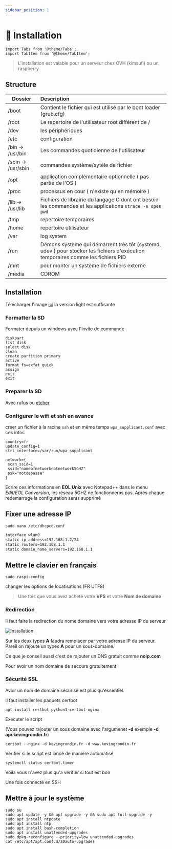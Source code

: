 ```yaml
---
sidebar_position: 1
---
```


# 🧨 Installation

```mdx-code-block
import Tabs from '@theme/Tabs';
import TabItem from '@theme/TabItem';
```

> L'installation est valable pour un serveur chez OVH (kimsufi) ou un raspberry

## Structure

| Dossier            | Description                                                                                                                     |
| ------------------ | :------------------------------------------------------------------------------------------------------------------------------ |
| /boot              | Contient le fichier qui est utilisé par le boot loader (grub.cfg)                                                               |
| /root              | Le repertoire de l'utilisateur root différent de /                                                                              |
| /dev               | les périphériques                                                                                                               |
| /etc               | configuration                                                                                                                   |
| /bin -> /usr/bin   | Les commandes quotidienne de l'utilisateur                                                                                      |
| /sbin -> /usr/sbin | commandes système/sytèle de fichier                                                                                             |
| /opt               | application complémentaire optionnelle ( pas partie de l'OS )                                                                   |
| /proc              | processus en cour  ( n'existe qu'en mémoire )                                                                                   |
| /lib -> /usr/lib   | Fichiers de librairie du langage C dont ont besoin les commandes et les applications `strace -e open pwd`                       |
| /tmp               | repertoire temporaires                                                                                                          |
| /home              | repertoire utilisateur                                                                                                          |
| /var               | log system                                                                                                                      |
| /run               | Démons système qui démarrent très tôt (systemd, udev ) pour stocker les fichiers d'exécution temporaires comme les fichiers PID |
| /mnt               | pour monter un système de fichiers externe                                                                                      |
| /media             | CDROM                                                                                                                           |

## Installation

<Tabs>
<TabItem value="Raspberry">

Télécharger l'image [ici](https://www.raspberrypi.org/downloads/raspbian/) la version light est suffisante

### Formatter la SD

Formater depuis un windows avec l'invite de commande

```BATCH
diskpart
list disk
select disk
clean
create partition primary
active
format fs=exfat quick
assign
exit
exit
```

### Preparer la SD

Avec rufus ou [etcher](https://etcher.io) 

### Configurer le wifi et ssh en avance

créer un fichier à la racine `ssh` et en même temps `wpa_supplicant.conf` avec ces infos

```SHELL
country=fr
update_config=1
ctrl_interface=/var/run/wpa_supplicant

network={
 scan_ssid=1
 ssid="nameofnetworknotnetwork5GHZ"
 psk="motdepasse"
}
```

Ecrire ces informations en **EOL Unix** avec Notepad++ dans le menu *Edit/EOL Conversion*, les réseau 5GHZ ne fonctionneras pas.
Aprés chaque redemarrage la configuration seras supprimé

## Fixer une adresse IP

```SHELL
sudo nano /etc/dhcpcd.conf
```

```BASH
interface wlan0
static ip_address=192.168.1.2/24
static routers=192.168.1.1
static domain_name_servers=192.168.1.1
```

## Mettre le clavier en français

```SHELL
sudo raspi-config
```

changer les options de locatisations (FR UTF8)

</TabItem>
<TabItem value="VPS">

> Une fois que vous avez acheté votre __VPS__ et votre __Nom de domaine__

### Redirection

Il faut faire la redirection du nome domaine vers votre adresse IP du serveur

![Installation](./capture.png)

Sur les deux types __A__ faudra remplacer par votre adresse IP du serveur.
Pareil on rajoute un types __A__ pour un sous-domaine.

Ce que je conseil aussi c'est de rajouter un DNS gratuit comme __noip.com__

Pour avoir un nom domaine de secours gratuitement

### Sécurité SSL

Avoir un nom de domaine sécurisé est plus qu'essentiel.

Il faut installer les paquets certbot

```Shell
apt install certbot python3-certbot-nginx
```

Executer le script

(Vous pouvez rajouter un sous domaine avec l'argumenet __-d__ exemple __-d api.kevingrondin.fr__)

```Shell
certbot --nginx -d kevingrondin.fr -d www.kevingrondin.fr
```

Vérifier si le script est lancé de manière automatisé

```Shell
systemctl status certbot.timer
```

Voila vous n'avez plus qu'a vérifier si tout est bon

</TabItem>
</Tabs>

Une fois connecté en SSH

## Mettre à jour le système

```batch
sudo su
sudo apt update -y && apt upgrade -y && sudo apt full-upgrade -y 
sudo apt install ntpdate
sudo apt install ntp
sudo apt install bash-completion
sudo apt install unattended-upgrades
sudo dpkg-reconfigure --priority=low unattended-upgrades
cat /etc/apt/apt.conf.d/20auto-upgrades
```